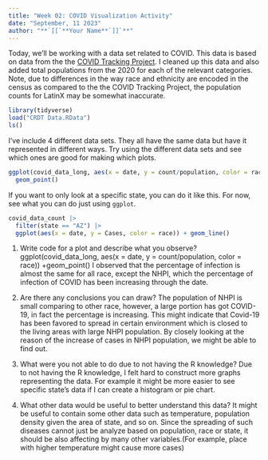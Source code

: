 ```yaml
---
title: "Week 02: COVID Visualization Activity"
date: "September, 11 2023"
author: "**`[[`**Your Name**`]]`**"
---
```


Today, we'll be working with a data set related to COVID.
This data is based on data from the the [COVID Tracking Project](https://covidtracking.com/).
I cleaned up this data and also added total populations from the 2020 for each of the relevant categories.
Note, due to differences in the way race and ethnicity are encoded in the census as compared to the the COVID Tracking Project, the population counts for LatinX may be somewhat inaccurate.

```r
library(tidyverse)
load("CRDT Data.RData")
ls()
```

I've include 4 different data sets.
They all have the same data but have it represented in different ways.
Try using the different data sets and see which ones are good for making which plots.


```r
ggplot(covid_data_long, aes(x = date, y = count/population, color = race)) +
  geom_point()
```



If you want to only look at a specific state, you can do it like this.
For now, see what you can do just using `ggplot`.

```r
covid_data_count |> 
  filter(state == "AZ") |> 
  ggplot(aes(x = date, y = Cases, color = race)) + geom_line()
```

1. Write code for a plot and describe what you observe?
ggplot(covid_data_long, aes(x = date, y = count/population, color = race)) +geom_point()
I observed that the percentage of infection is almost the same for all race, except the NHPI, which the percentage of infection of COVID has been increasing through the date.


2. Are there any conclusions you can draw?
The population of NHPI is small comparing to other race, however, a large portion has got COVID-19, in fact the percentage is increasing. This might indicate that Covid-19 has been favored to spread in certain environment which is closed to the living areas with large NHPI population. By closely looking at the reason of the increase of cases in NHPI population, we might be able to find out. 


3. What were you not able to do due to not having the R knowledge?
Due to not having the R knowledge, I felt hard to construct more graphs representing the data. For example it might be more easier to see specific state's data if I can create a histogram or pie chart.

4. What other data would be useful to better understand this data?
It might be useful to contain some other data such as temperature, population density given the area of state, and so on. Since the spreading of such diseases cannot just be analyze based on population, race or state, it should be also affecting by many other variables.(For example, place with higher temperature might cause more cases)